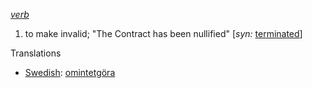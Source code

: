 ''[[verb]]''
# to make invalid; "The Contract has been nullified" [''syn:'' [[terminated]]]

Translations

*[[Swedish]]: [[omintetgöra]]